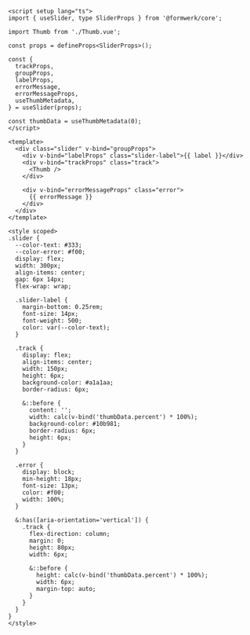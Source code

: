 ```vue
<script setup lang="ts">
import { useSlider, type SliderProps } from '@formwerk/core';

import Thumb from './Thumb.vue';

const props = defineProps<SliderProps>();

const {
  trackProps,
  groupProps,
  labelProps,
  errorMessage,
  errorMessageProps,
  useThumbMetadata,
} = useSlider(props);

const thumbData = useThumbMetadata(0);
</script>

<template>
  <div class="slider" v-bind="groupProps">
    <div v-bind="labelProps" class="slider-label">{{ label }}</div>
    <div v-bind="trackProps" class="track">
      <Thumb />
    </div>

    <div v-bind="errorMessageProps" class="error">
      {{ errorMessage }}
    </div>
  </div>
</template>

<style scoped>
.slider {
  --color-text: #333;
  --color-error: #f00;
  display: flex;
  width: 300px;
  align-items: center;
  gap: 6px 14px;
  flex-wrap: wrap;

  .slider-label {
    margin-bottom: 0.25rem;
    font-size: 14px;
    font-weight: 500;
    color: var(--color-text);
  }

  .track {
    display: flex;
    align-items: center;
    width: 150px;
    height: 6px;
    background-color: #a1a1aa;
    border-radius: 6px;

    &::before {
      content: '';
      width: calc(v-bind('thumbData.percent') * 100%);
      background-color: #10b981;
      border-radius: 6px;
      height: 6px;
    }
  }

  .error {
    display: block;
    min-height: 18px;
    font-size: 13px;
    color: #f00;
    width: 100%;
  }

  &:has([aria-orientation='vertical']) {
    .track {
      flex-direction: column;
      margin: 0;
      height: 80px;
      width: 6px;

      &::before {
        height: calc(v-bind('thumbData.percent') * 100%);
        width: 6px;
        margin-top: auto;
      }
    }
  }
}
</style>
```
